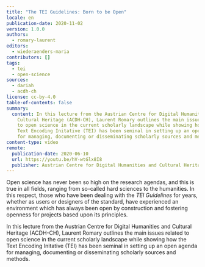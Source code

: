 ```yaml
---
title: "The TEI Guidelines: Born to be Open"
locale: en
publication-date: 2020-11-02
version: 1.0.0
authors:
  - romary-laurent
editors:
  - wiederaenders-maria
contributors: []
tags:
  - tei
  - open-science
sources:
  - dariah
  - acdh-ch
license: cc-by-4.0
table-of-contents: false
summary:
  content: In this lecture from the Austrian Centre for Digital Humanities and
    Cultural Heritage (ACDH-CH), Laurent Romary outlines the main issues related
    to open science in the current scholarly landscape while showing how the
    Text Encoding Initative (TEI) has been seminal in setting up an open agenda
    for managing, documenting or disseminating scholarly sources and methods.
content-type: video
remote:
  publication-date: 2020-06-10
  url: https://youtu.be/hV-wtGlx8I8
  publisher: Austrian Centre for Digital Humanities and Cultural Heritage (ACDH-CH)
---
```

Open science has never been so high on the research agendas, and this is true in all fields, ranging from so-called hard sciences to the humanities. In this respect, those who have been dealing with the *TEI Guidelines* for years, whether as users or designers of the standard, have experienced an environment which has always been open by construction and fostering openness for projects based upon its principles.

In this lecture from the Austrian Centre for Digital Humanities and Cultural Heritage (ACDH-CH), Laurent Romary outlines the main issues related to open science in the current scholarly landscape while showing how the Text Encoding Initative (TEI) has been seminal in setting up an open agenda for managing, documenting or disseminating scholarly sources and methods.

<VideoCard title="Click to view" subtitle="ACDH-CH Lecture 6.1 – Laurent Romary – The TEI Guidelines: Born to Be Open" id="hV-wtGlx8I8" image="images/acdh-ch-laurent-tei.png" />
